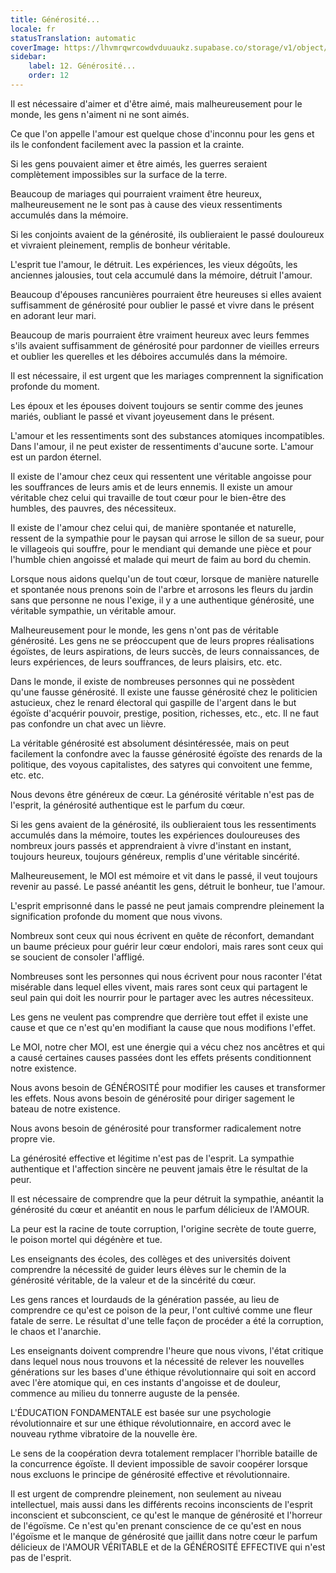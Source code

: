 ```yaml
---
title: Générosité...
locale: fr
statusTranslation: automatic
coverImage: https://lhvmrqwrcowdvduuaukz.supabase.co/storage/v1/object/public/strapi-uploads/small_cover-educacion-fundamental.webp-2d51a7828a2b1309555be27f7e2a61a0.webp
sidebar:
    label: 12. Générosité...
    order: 12
---
```

Il est nécessaire d'aimer et d'être aimé, mais malheureusement pour le monde, les gens n'aiment ni ne sont aimés.

Ce que l'on appelle l'amour est quelque chose d'inconnu pour les gens et ils le confondent facilement avec la passion et la crainte.

Si les gens pouvaient aimer et être aimés, les guerres seraient complètement impossibles sur la surface de la terre.

Beaucoup de mariages qui pourraient vraiment être heureux, malheureusement ne le sont pas à cause des vieux ressentiments accumulés dans la mémoire.

Si les conjoints avaient de la générosité, ils oublieraient le passé douloureux et vivraient pleinement, remplis de bonheur véritable.

L'esprit tue l'amour, le détruit. Les expériences, les vieux dégoûts, les anciennes jalousies, tout cela accumulé dans la mémoire, détruit l'amour.

Beaucoup d'épouses rancunières pourraient être heureuses si elles avaient suffisamment de générosité pour oublier le passé et vivre dans le présent en adorant leur mari.

Beaucoup de maris pourraient être vraiment heureux avec leurs femmes s'ils avaient suffisamment de générosité pour pardonner de vieilles erreurs et oublier les querelles et les déboires accumulés dans la mémoire.

Il est nécessaire, il est urgent que les mariages comprennent la signification profonde du moment.

Les époux et les épouses doivent toujours se sentir comme des jeunes mariés, oubliant le passé et vivant joyeusement dans le présent.

L'amour et les ressentiments sont des substances atomiques incompatibles. Dans l'amour, il ne peut exister de ressentiments d'aucune sorte. L'amour est un pardon éternel.

Il existe de l'amour chez ceux qui ressentent une véritable angoisse pour les souffrances de leurs amis et de leurs ennemis. Il existe un amour véritable chez celui qui travaille de tout cœur pour le bien-être des humbles, des pauvres, des nécessiteux.

Il existe de l'amour chez celui qui, de manière spontanée et naturelle, ressent de la sympathie pour le paysan qui arrose le sillon de sa sueur, pour le villageois qui souffre, pour le mendiant qui demande une pièce et pour l'humble chien angoissé et malade qui meurt de faim au bord du chemin.

Lorsque nous aidons quelqu'un de tout cœur, lorsque de manière naturelle et spontanée nous prenons soin de l'arbre et arrosons les fleurs du jardin sans que personne ne nous l'exige, il y a une authentique générosité, une véritable sympathie, un véritable amour.

Malheureusement pour le monde, les gens n'ont pas de véritable générosité. Les gens ne se préoccupent que de leurs propres réalisations égoïstes, de leurs aspirations, de leurs succès, de leurs connaissances, de leurs expériences, de leurs souffrances, de leurs plaisirs, etc. etc.

Dans le monde, il existe de nombreuses personnes qui ne possèdent qu'une fausse générosité. Il existe une fausse générosité chez le politicien astucieux, chez le renard électoral qui gaspille de l'argent dans le but égoïste d'acquérir pouvoir, prestige, position, richesses, etc., etc. Il ne faut pas confondre un chat avec un lièvre.

La véritable générosité est absolument désintéressée, mais on peut facilement la confondre avec la fausse générosité égoïste des renards de la politique, des voyous capitalistes, des satyres qui convoitent une femme, etc. etc.

Nous devons être généreux de cœur. La générosité véritable n'est pas de l'esprit, la générosité authentique est le parfum du cœur.

Si les gens avaient de la générosité, ils oublieraient tous les ressentiments accumulés dans la mémoire, toutes les expériences douloureuses des nombreux jours passés et apprendraient à vivre d'instant en instant, toujours heureux, toujours généreux, remplis d'une véritable sincérité.

Malheureusement, le MOI est mémoire et vit dans le passé, il veut toujours revenir au passé. Le passé anéantit les gens, détruit le bonheur, tue l'amour.

L'esprit emprisonné dans le passé ne peut jamais comprendre pleinement la signification profonde du moment que nous vivons.

Nombreux sont ceux qui nous écrivent en quête de réconfort, demandant un baume précieux pour guérir leur cœur endolori, mais rares sont ceux qui se soucient de consoler l'affligé.

Nombreuses sont les personnes qui nous écrivent pour nous raconter l'état misérable dans lequel elles vivent, mais rares sont ceux qui partagent le seul pain qui doit les nourrir pour le partager avec les autres nécessiteux.

Les gens ne veulent pas comprendre que derrière tout effet il existe une cause et que ce n'est qu'en modifiant la cause que nous modifions l'effet.

Le MOI, notre cher MOI, est une énergie qui a vécu chez nos ancêtres et qui a causé certaines causes passées dont les effets présents conditionnent notre existence.

Nous avons besoin de GÉNÉROSITÉ pour modifier les causes et transformer les effets. Nous avons besoin de générosité pour diriger sagement le bateau de notre existence.

Nous avons besoin de générosité pour transformer radicalement notre propre vie.

La générosité effective et légitime n'est pas de l'esprit. La sympathie authentique et l'affection sincère ne peuvent jamais être le résultat de la peur.

Il est nécessaire de comprendre que la peur détruit la sympathie, anéantit la générosité du cœur et anéantit en nous le parfum délicieux de l'AMOUR.

La peur est la racine de toute corruption, l'origine secrète de toute guerre, le poison mortel qui dégénère et tue.

Les enseignants des écoles, des collèges et des universités doivent comprendre la nécessité de guider leurs élèves sur le chemin de la générosité véritable, de la valeur et de la sincérité du cœur.

Les gens rances et lourdauds de la génération passée, au lieu de comprendre ce qu'est ce poison de la peur, l'ont cultivé comme une fleur fatale de serre. Le résultat d'une telle façon de procéder a été la corruption, le chaos et l'anarchie.

Les enseignants doivent comprendre l'heure que nous vivons, l'état critique dans lequel nous nous trouvons et la nécessité de relever les nouvelles générations sur les bases d'une éthique révolutionnaire qui soit en accord avec l'ère atomique qui, en ces instants d'angoisse et de douleur, commence au milieu du tonnerre auguste de la pensée.

L'ÉDUCATION FONDAMENTALE est basée sur une psychologie révolutionnaire et sur une éthique révolutionnaire, en accord avec le nouveau rythme vibratoire de la nouvelle ère.

Le sens de la coopération devra totalement remplacer l'horrible bataille de la concurrence égoïste. Il devient impossible de savoir coopérer lorsque nous excluons le principe de générosité effective et révolutionnaire.

Il est urgent de comprendre pleinement, non seulement au niveau intellectuel, mais aussi dans les différents recoins inconscients de l'esprit inconscient et subconscient, ce qu'est le manque de générosité et l'horreur de l'égoïsme. Ce n'est qu'en prenant conscience de ce qu'est en nous l'égoïsme et le manque de générosité que jaillit dans notre cœur le parfum délicieux de l'AMOUR VÉRITABLE et de la GÉNÉROSITÉ EFFECTIVE qui n'est pas de l'esprit.

